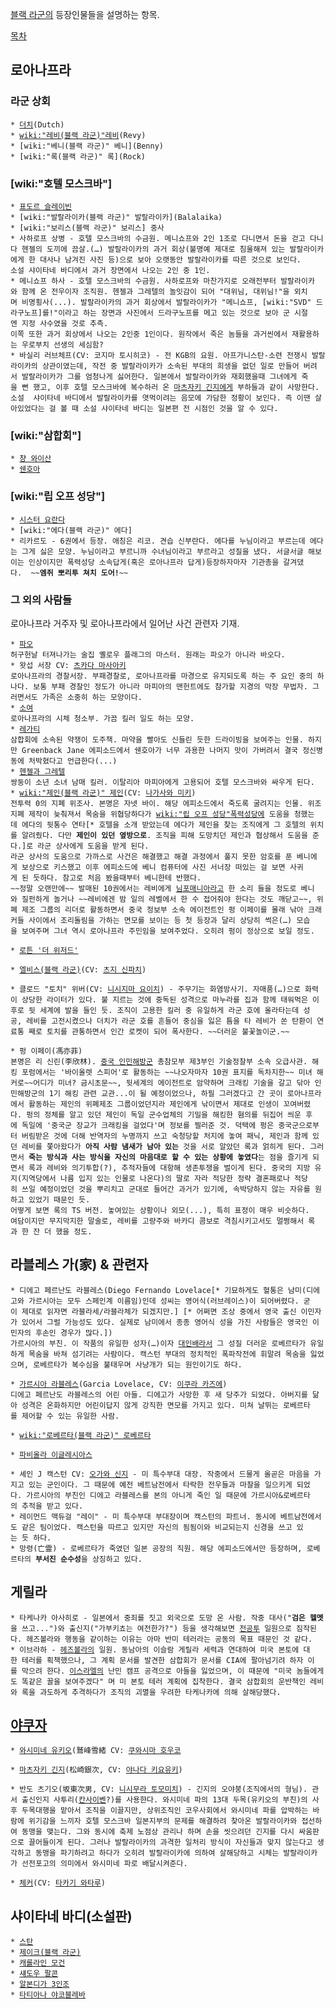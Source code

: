 [[블랙 라군]]의 등장인물들을 설명하는 항목.

[[목차]]

== 로아나프라 ==
=== 라군 상회 === 
 * [[더치(블랙 라군)|더치]](Dutch)
 * [[wiki:"레비(블랙 라군)"레비]](Revy)
 * [wiki:"베니(블랙 라군)" 베니](Benny) 
 * [wiki:"록(블랙 라군)" 록](Rock)

=== [wiki:"호텔 모스크바"] === 
 * [[표도르 슬레이빈]]
 * [wiki:"발랄라이카(블랙 라군)" 발랄라이카](Balalaika)
 * [wiki:"보리스(블랙 라군)" 보리스] 중사
 * 사하로프 상병 - 호텔 모스크바의 수금원. 메니쇼프와 2인 1조로 다니면서 돈을 걷고 다니다 헨젤의 도끼에 끔살.(…) 발랄라이카의 과거 회상(불명예 제대로 침울해져 있는 발랄라이카에게 한 대사나 남겨진 사진 등)으로 보아 오랫동안 발랄라이카를 따른 것으로 보인다. 
 소설 샤이타네 바디에서 과거 장면에서 나오는 2인 중 1인.
 * 메니쇼프 하사 - 호텔 모스크바의 수금원. 사하로프와 마찬가지로 오래전부터 발랄라이카와 함께 온 전우이자 조직원. 헨젤과 그레텔의 놀잇감이 되어 "대위님, 대위님!"을 외치며 비명횡사(...). 발랄라이카의 과거 회상에서 발랄라이카가 "메니쇼프, [wiki:"SVD" 드라구노프]를!"이라고 하는 장면과 사진에서 드라구노프를 메고 있는 것으로 보아 군 시절엔 지정 사수였을 것로 추측. 
 이쪽 또한 과거 회상에서 나오는 2인중 1인이다. 원작에서 죽은 놈들을 과거씬에서 재활용하는 우로부치 선생의 세심함?
 * 바실리 러브체프(CV: 코지마 토시히코) - 전 KGB의 요원. 아프가니스탄-소련 전쟁시 발랄라이카의 상관이였는데, 작전 중 발랄라이카가 소속된 부대의 희생을 없던 일로 만들어 버려서 발랄라이카가 그를 엄청나게 싫어한다. 일본에서 발랄라이카와 재회했을때 그녀에게 죽을 뻔 했고, 이후 호텔 모스크바에 복수하러 온 [[마츠자키 긴지]]에게 부하들과 같이 사망한다.
 소설  샤이타네 바디에서 발랄라이카를 엿먹이려는 음모에 가담한 정황이 보인다. 즉 이땐 살아있었다는 걸 볼 때 소설 샤이타네 바디는 일본편 전 시점인 것을 알 수 있다.

=== [wiki:"삼합회"] === 
 * [[챵 와이산]]
 * [[쉔호아]] 

=== [wiki:"립 오프 성당"] === 
 * [[시스터 요란다]]
 * [wiki:"에다(블랙 라군)" 에다]
 * 리카르도 - 6권에서 등장. 애칭은 리코. 견습 신부란다. 에다를 누님이라고 부르는데 에다는 그게 싫은 모양. 누님이라고 부르니까 수녀님이라고 부르라고 성질을 냈다. 서글서글 해보이는 인상이지만 폭력성당 소속답게(혹은 로아나프라 답게)등장하자마자 기관총을 갈겨댔다.  ~~'''엠쥐 뽀리투 쳐치 도어!'''~~

=== 그 외의 사람들 ===
로아나프라 거주자 및 로아나프라에서 일어난 사건 관련자 기재.

 * [[파오]] 
 허구헌날 터져나가는 술집 옐로우 플래그의 마스터. 원래는 파오가 아니라 바오다.
 * 왓섭 서장 CV: [[츠카다 마사아키]]
 로아나프라의 경찰서장. 부패경찰로, 로아나프라를 마경으로 유지되도록 하는 주 요인 중의 하나다. 보통 부패 경찰인 정도가 아니라 마피아의 맨헌트에도 참가할 지경의 막장 무법자. 그러면서도 가족은 소중히 하는 모양이다.
 * [[소여]]
 로아나프라의 시체 청소부. 가끔 킬러 일도 하는 모양.
 * [[레가티]]
 삼합회에 소속된 약쟁이 도주책. 마약을 빨아도 신들린 듯한 드라이빙을 보여주는 인물. 하지만 Greenback Jane 에피소드에서 쉔호아가 너무 과용한 나머지 맛이 가버려서 결국 정신병동에 처박혔다고 언급한다(...)
 * [[헨젤과 그레텔(블랙 라군)|헨젤과 그레텔]]
 쌍둥이 소년 소녀 남매 킬러. 이탈리아 마피아에게 고용되어 호텔 모스크바와 싸우게 된다.
 * [[wiki:"제인(블랙 라군)" 제인]](CV: [[나가사와 미키]])
 전투력 0의 지폐 위조사. 본명은 자넷 바이. 해당 에피소드에서 죽도록 굴려지는 인물. 위조지폐 제작이 늦춰져서 목숨을 위협당하다가 [[wiki:"립 오프 성당"폭력성당]]에 도움을 청했는데 에다의 뒷통수 연타[* 호텔을 소개 받았는데 에다가 제인을 찾는 조직에게 그 호텔의 위치를 알려줬다. 다만 '''제인이 있던 옆방으로'''. 조직을 피해 도망치던 제인과 협상해서 도움을 준다.]로 라군 상사에게 도움을 받게 된다.
 라군 상사의 도움으로 가까스로 사건은 해결했고 해결 과정에서 풀지 못한 암호를 푼 베니에게 보상으로 키스했고 이후 에피소드에 베니 컴퓨터에 사진 서너장 떠있는 걸 보면 사귀게 된 듯하다. 참고로 처음 봤을때부터 베니한테 반했다.
 ~~정말 오랜만에~~ 발매된 10권에서는 레비에게 [[님포매니아]]라고 한 소리 들을 정도로 베니와 질펀하게 놀거나 ~~레비에겐 밤 일의 레벨에서 한 수 접어줘야 한다는 것도 깨닫고~~, 위폐 제조 그룹의 리더로 활동하면서 중국 정보부 소속 에이전트인 펑 이페이를 몰래 낚아 크래커들 사이에서 조리돌림을 가하는 면모를 보이는 등 첫 등장과 달리 상당히 썩은(…) 모습을 보여주며 그녀 역시 로아나프라 주민임을 보여주었다. 오히려 펑이 정상으로 보일 정도.

 * [[로튼 '더 위저드']]

 * [[엘비스(블랙 라군)]](CV: [[츠지 신파치]])

 * 클로드 "토치" 위버(CV: [[니시지마 요이치]]) - 주무기는 화염방사기. 자매품(…)으로 화력이 상당한 라이터가 있다. 불 지르는 것에 중독된 성격으로 마누라를 집과 함께 태워먹은 이후로 뒷 세계에 발을 들인 듯. 조직이 고용한 킬러 중 유일하게 라군 호에 올라타는데 성공, 레비를 고전시켰으나 더치가 라군 호를 흔들어 중심을 잃은 틈을 타 레비가 쏜 탄환이 연료통 째로 토치를 관통하면서 인간 로켓이 되어 폭사한다. ~~더러운 불꽃놀이군.~~

 * 펑 이페이(馮亦菲)
 본명은 리 신린(李欣林). [[중국 인민해방군]] 총참모부 제3부인 기술정찰부 소속 오급사관. 해킹 포럼에서는 '바이올렛 스피어'로 활동하는 ~~나오자마자 10권 표지를 독차지한~~ 미녀 해커로~~어디가 미녀? 금시초문~~, 뒷세계의 에이전트로 암약하며 크래킹 기술을 갈고 닦아 인민해방군의 1기 해킹 관련 교관...이 될 예정이었으나, 하필 그러겠다고 간 곳이 로아나프라에서 활동하는 제인의 위폐제조 그룹이었던지라 제인에게 낚이면서 제대로 인생이 꼬여버렸다. 펑의 정체를 알고 있던 제인이 독일 군수업체의 기밀을 해킹한 혐의를 뒤집어 씌운 후에 독일에 '중국군 장교가 크래킹을 걸었다'며 정보를 찔러준 것. 덕택에 펑은 중국군으로부터 버림받은 것에 더해 반역자의 누명까지 쓰고 숙청당할 처지에 놓여 패닉, 제인과 함께 있던 레비를 쫓아왔다가 '''아직 사람 냄새가 남아 있는''' 것을 서로 알았던 록과 얽히게 된다. 그러면서 '''죽는 방식과 사는 방식을 자신의 마음대로 할 수 있는 상황에 놓였다'''는 점을 즐기게 되면서 록과 레비와 의기투합(?), 추적자들에 대항해 생존투쟁을 벌이게 된다. 중국의 지방 유지(지역당에서 나름 입지 있는 인물로 나온다)의 딸로 자라 적당한 정략 결혼패로나 적당히 쓰일 예정이었던 것을 뿌리치고 군대로 들어간 과거가 있기에, 속박당하지 않는 자유를 원하고 있었기 때문인 듯.
 어떻게 보면 록의 TS 버전. 놓여있는 상황이나 외모(...), 특히 표정이 매우 비슷하다.
 여담이지만 무지막지한 말술로, 레비를 고량주와 바카디 콤보로 격침시키고서도 멀쩡해서 록과 한 잔 더 했을 정도.

== 라블레스 가(家) & 관련자 ==
 * 디에고 페르난도 라블레스(Diego Fernando Lovelace[* 기묘하게도 혈통은 남미(디에고와 가르시아는 모두 스페인계 이름임)인데 성씨는 영어식(러브레이스)이 되어버렸다. 굳이 제대로 읽자면 라블라세/라블라체가 되겠지만.] [* 어쩌면 조상 중에서 영국 출신 이민자가 있어서 그럴 가능성도 있다. 실제로 남미에서 종종 영어식 성을 가진 사람들은 영국인 이민자의 후손인 경우가 많다.])
 가르시아의 부친. 이 작품의 유일한 성자(…)이자 [[대인배]]라서 그 성질 더러운 로베르타가 유일하게 목숨을 바쳐 섬기려는 사람이다. 캑스턴 부대의 정치적인 폭파작전에 휘말려 목숨을 잃었으며, 로베르타가 복수심을 불태우며 사냥개가 되는 원인이기도 하다.

 * [[가르시아 라블레스]](Garcia Lovelace, CV: [[이쿠라 카즈에]])
 디에고 페르난도 라블레스의 어린 아들. 디에고가 사망한 후 새 당주가 되었다. 아버지를 닮아 성격은 온화하지만 어린이답지 않게 강직한 면모를 가지고 있다. 미쳐 날뛰는 로베르타를 제어할 수 있는 유일한 사람.

 * [[wiki:"로베르타(블랙 라군)" 로베르타]]

 * [[파비올라 이글레시아스]]

 * 셰인 J 캑스턴 CV: [[오가와 신지]] - 미 특수부대 대장. 작중에서 드물게 올곧은 마음을 가지고 있는 군인이다. 그 때문에 예전 베트남전에서 타락한 전우들과 마찰을 일으키게 되었다. 가르시아의 부친인 디에고 라블레스를 본의 아니게 죽인 일 때문에 가르시아&로베르타의 추적을 받고 있다.
 * 레이먼드 맥듀걸 "레이" - 미 특수부대 부대장이며 캑스턴의 파트너. 동시에 베트남전에서도 같은 팀이었다. 캑스턴을 따르고 있지만 자신의 됨됨이와 비교되는지 신경을 쓰고 있는 듯 하다.
 * 망령(亡霊) - 로베르타가 죽였던 일본 공장의 직원. 해당 에피소드에서만 등장하며, 로베르타의 '''부서진 순수성'''을 상징하고 있다.

== 게릴라 ==
 * 타케나카 아사히로 - 일본에서 중죄를 짓고 외국으로 도망 온 사람. 작중 대사("'''검은 헬멧'''을 쓰고...")와 출신지("가부키쵸는 여전한가?") 등을 생각해보면 [[전공투]] 일원으로 짐작된다. 헤즈볼라와 행동을 같이하는 이유는 아마 반미 테러라는 공동의 목표 때문인 것 같다.
 * 이브라하 - [[헤즈볼라]]의 일원. 동남아의 이슬람 게릴라 세력과 연대하여 미국 본토에 대한 테러를 획책했으나, 그 계획 문서를 발견한 삼합회가 문서를 CIA에 팔아넘기려 하자 이를 막으려 한다. [[이스라엘]]의 난민 캠프 공격으로 아들을 잃었으며, 이 때문에 "미국 놈들에게도 똑같은 꼴을 보여주겠다" 며 미 본토 테러 계획에 집착한다. 결국 삼합회의 운반책인 레비와 록을 과도하게 추격하다가 조직의 괴멸을 우려한 타케나카에 의해 살해당했다.

== [[야쿠자]] == 
 * [[와시미네 유키오]](鷲峰雪緒 CV: [[쿠와시마 호우코]]

 * [[마츠자키 긴지]](松崎銀次, CV: [[야나다 키요유키]])

 * 반도 츠기오(坂東次男, CV: [[니시무라 토모미치]]) - 긴지의 오야붕(조직에서의 형님). 관서 출신인지 사투리([[칸사이벤]]?)를 사용한다. 와시미네 파의 13대 두목(유키오의 부친)의 사후 두목대행을 맡아서 조직을 이끌지만, 상위조직인 코우사회에서 와시미네 파를 압박하는 바람에 위기감을 느끼자 호텔 모스크바 일본지부의 문제를 해결하려 찾아온 발랄라이카와 접선하여 동맹을 맺는다. 그와 동시에 축제 노점상 관리나 하며 손을 씻으려던 긴지를 다시 싸움판으로 끌어들이게 된다. 그러나 발랄라이카의 과격한 일처리 방식이 자신들과 맞지 않는다고 생각하고 동맹을 파기하려고 하다가 오히려 발랄라이카에 의하여 살해당하고 시체는 발랄라이카가 선전포고의 의미에서 와시미네 파로 배달시켜준다.

 * [[체커]](CV: [[타카기 와타루]])

== 샤이타네 바디(소설판) == 
 * [[스탄]]
 * [[제이크(블랙 라군)]]
 * [[캐롤라인 모건]]
 * [[섀도우 팔콘]]
 * [[알본디가 3인조]]
 * [[타티아나 야코블레바]]
